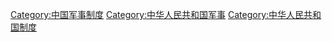 [[Category:中国军事制度|Category:中国军事制度]]
[[Category:中华人民共和国军事|Category:中华人民共和国军事]]
[[Category:中华人民共和国制度|Category:中华人民共和国制度]]
